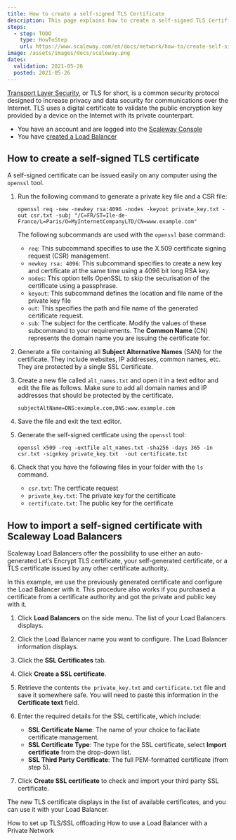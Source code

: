 ```yaml
---
title: How to create a self-signed TLS Certificate
description: This page explains how to create a self-signed TLS Certificate
steps:
  - step: TODO
    type: HowToStep
    url: https://www.scaleway.com/en/docs/network/how-to/create-self-signed-tls-certificate/
image: /assets/images/docs/scaleway.png
dates:
  validation: 2021-05-26
  posted: 2021-05-26
---
```


[Transport Layer Security](https://en.wikipedia.org/wiki/Transport_Layer_Security), or TLS for short, is a common security protocol designed to increase privacy and data security for communications over the Internet. TLS uses a digital certificate to validate the public encryption key provided by a device on the Internet with its private counterpart.

<Message type="requirement">

- You have an account and are logged into the [Scaleway Console](https://console.scaleway.com) 
- You have [created a Load Balancer](/network/load-balancer/how-to/create-load-balancer)

</Message>

## How to create a self-signed TLS certificate

A self-signed certificate can be issued easily on any computer using the `openssl` tool.

1. Run the following command to generate a private key file and a CSR file:
	```
	openssl req -new -newkey rsa:4096 -nodes -keyout private_key.txt -out csr.txt -subj "/C=FR/ST=Ile-de-France/L=Paris/O=MyInternetCompanyLTD/CN=www.example.com"
	```
	The following subcommands are used with the `openssl` base command:
	- `req`: This subcommand specifies to use the X.509 certificate signing request (CSR) management.
	- `newkey rsa: 4096`:  This subcommand specifies to create a new key and certificate at the same time using a 4096 bit long RSA key.
	- `nodes`: This option tells OpenSSL to skip the securisation of the certificate using a passphrase.
	- `keyout`: This subcommand defines the location and file name of the private key file
	- `out`: This specifies the path and file name of the generated certificate request.
	- `sub`: The subject for the certficate. Modify the values of these subcommand to your requirements. The **Common Name** (CN) represents the domain name you are issuing the certificate for.

2. Generate a file containing all **Subject Alternative Names** (SAN) for the certificate. They include websites, IP addresses, common names, etc. They are protected by a single SSL Certificate. 

3. Create a new file called `alt_names.txt` and open it in a text editor and edit the file as follows. Make sure to add all domain names and IP addresses that should be protected by the certificate.
	```
	subjectAltName=DNS:example.com,DNS:www.example.com
	```

4. Save the file and exit the text editor.

5. Generate the self-signed certficate using the `openssl` tool:
	```
	openssl x509 -req -extfile alt_names.txt -sha256 -days 365 -in csr.txt -signkey private_key.txt  -out certificate.txt
	```

6. Check that you have the following files in your folder with the `ls` command.
	- `csr.txt`: The certficate request
	- `private_key.txt`: The private key for the certificate
	- `certificate.txt`: The public key for the certificate

## How to import a self-signed certificate with Scaleway Load Balancers

Scaleway Load Balancers offer the possibility to use either an auto-generated Let’s Encrypt TLS certificate, your self-generated certificate, or a TLS certificate issued by any other certificate authority.

In this example, we use the previously generated certificate and configure the Load Balancer with it. This procedure also works if you purchased a certificate from a certificate authority and got the private and public key with it.

1. Click **Load Balancers** on the side menu. The list of your Load Balancers displays.

2. Click the Load Balancer name you want to configure. The Load Balancer information displays.

3. Click the **SSL Certificates** tab. 

4. Click **Create a SSL certificate**.

5. Retrieve the contents `the private_key.txt` and `certificate.txt` file and save it somewhere safe. You will need to paste this information in the **Certificate text** field.

6. Enter the required details for the SSL certificate, which include:
	- **SSL Certificate Name**: The name of your choice to faciliate certificate management.
	- **SSL Certificate Type**: The type for the SSL certificate, select **Import certificate** from the drop-down list.
	- **SSL Third Party Certificate**: The full PEM-formatted certificate (from step 5).

	<Lightbox src="assets/scaleway-create-ssl-third-party.png" />	

7. Click **Create SSL certificate** to check and import your third party SSL certificate.

The new TLS certificate displays in the list of available certificates, and you can use it with your Load Balancer.
<Lightbox src="assets/scaleway-create-self-certificate.png" />	


<Navigation title="See Also">
  <PreviousButton to="/network/load-balancer/how-to/setup-ssl-offloading/">How to set up TLS/SSL offloading</PreviousButton>
  <NextButton to="/network/load-balancer/how-to/use-with-private-network/">How to use a Load Balancer with a Private Network</NextButton>
</Navigation>

